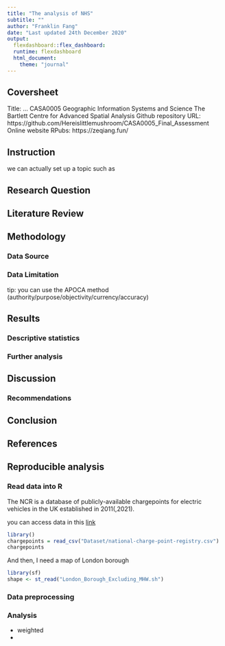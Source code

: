 ```yaml
---
title: "The analysis of NHS"
subtitle: ""
author: "Franklin Fang"
date: "Last updated 24th December 2020"
output:
  flexdashboard::flex_dashboard:
  runtime: flexdashboard  
  html_document:
    theme: "journal"  
---
```


## Coversheet

  Title: ...
  CASA0005 Geographic Information Systems and Science
  The Bartlett Centre for Advanced Spatial Analysis
  Github repository URL: https://github.com/Hereislittlemushroom/CASA0005_Final_Assessment
  Online website RPubs: https://zeqiang.fun/

## Instruction

we can actually set up a topic such as 

## Research Question

## Literature Review

## Methodology

### Data Source

### Data Limitation

tip: you can use the APOCA method (authority/purpose/objectivity/currency/accuracy)

## Results

### Descriptive statistics

### Further analysis

## Discussion

### Recommendations

## Conclusion

## References

## Reproducible analysis

### Read data into R

The NCR is a database of publicly-available chargepoints for electric vehicles in the UK established in 2011(,2021).

you can access data in this
[link](https://www.gov.uk/guidance/find-and-use-data-on-public-electric-vehicle-chargepoints#accessing-data-on-ncv)
```r
library()
chargepoints = read_csv("Dataset/national-charge-point-registry.csv")
chargepoints
```

And then, I need a map of London borough
```r
library(sf)
shape <- st_read("London_Borough_Excluding_MHW.sh")
```


### Data preprocessing

### Analysis

- weighted 
- 

### 